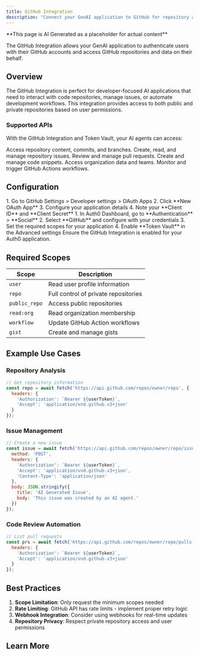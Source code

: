```yaml
---
title: GitHub Integration
description: "Connect your GenAI application to GitHub for repository access, issue management, and developer workflows."
---
```


<Warning>
**This page is AI Generated as a placeholder for actual content** 
</Warning>

The GitHub Integration allows your GenAI application to authenticate users with their GitHub accounts and access GitHub repositories and data on their behalf.

## Overview

The GitHub Integration is perfect for developer-focused AI applications that need to interact with code repositories, manage issues, or automate development workflows. This integration provides access to both public and private repositories based on user permissions.

### Supported APIs

With the GitHub Integration and Token Vault, your AI agents can access:

<Columns cols={2}>
  <Card title="Repositories" icon="folder" iconType="solid">
    Access repository content, commits, and branches.
  </Card>
  <Card title="Issues" icon="exclamation-circle" iconType="solid">
    Create, read, and manage repository issues.
  </Card>
  <Card title="Pull Requests" icon="git-pull" iconType="solid">
    Review and manage pull requests.
  </Card>
  <Card title="Gists" icon="code" iconType="solid">
    Create and manage code snippets.
  </Card>
  <Card title="Organizations" icon="users" iconType="solid">
    Access organization data and teams.
  </Card>
  <Card title="Actions" icon="play" iconType="solid">
    Monitor and trigger GitHub Actions workflows.
  </Card>
</Columns>

## Configuration

<Steps>
  <Step title="Create GitHub OAuth App">
    1. Go to GitHub Settings > Developer settings > OAuth Apps
    2. Click **New OAuth App**
    3. Configure your application details
    4. Note your **Client ID** and **Client Secret**
  </Step>
  <Step title="Set up Auth0 Integration">
    1. In Auth0 Dashboard, go to **Authentication** > **Social**
    2. Select **GitHub** and configure with your credentials
    3. Set the required scopes for your application
    4. Enable **Token Vault** in the Advanced settings
  </Step>
  <Step title="Enable for your Application">
    Ensure the GitHub Integration is enabled for your Auth0 application.
  </Step>
</Steps>

## Required Scopes

| Scope | Description |
|-------|-------------|
| `user` | Read user profile information |
| `repo` | Full control of private repositories |
| `public_repo` | Access public repositories |
| `read:org` | Read organization membership |
| `workflow` | Update GitHub Action workflows |
| `gist` | Create and manage gists |

## Example Use Cases

### Repository Analysis
```javascript
// Get repository information
const repo = await fetch('https://api.github.com/repos/owner/repo', {
  headers: {
    'Authorization': `Bearer ${userToken}`,
    'Accept': 'application/vnd.github.v3+json'
  }
});
```

### Issue Management
```javascript
// Create a new issue
const issue = await fetch('https://api.github.com/repos/owner/repo/issues', {
  method: 'POST',
  headers: {
    'Authorization': `Bearer ${userToken}`,
    'Accept': 'application/vnd.github.v3+json',
    'Content-Type': 'application/json'
  },
  body: JSON.stringify({
    title: 'AI Generated Issue',
    body: 'This issue was created by an AI agent.'
  })
});
```

### Code Review Automation
```javascript
// List pull requests
const prs = await fetch('https://api.github.com/repos/owner/repo/pulls', {
  headers: {
    'Authorization': `Bearer ${userToken}`,
    'Accept': 'application/vnd.github.v3+json'
  }
});
```

## Best Practices

1. **Scope Limitation**: Only request the minimum scopes needed
2. **Rate Limiting**: GitHub API has rate limits - implement proper retry logic
3. **Webhook Integration**: Consider using webhooks for real-time updates
4. **Repository Privacy**: Respect private repository access and user permissions

## Learn More

<Columns cols={2}>
  <Card
    title="GitHub API Documentation"
    href="https://docs.github.com/en/rest"
    icon="github"
    horizontal
  />
  <Card
    title="GitHub How-To Guide"
    href="/how-tos/list-github-repositories"
    icon="book-open"
    horizontal
  />
</Columns>
